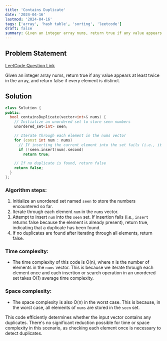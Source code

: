 ```yaml
---
title: 'Contains Duplicate'
date: '2024-04-16'
lastmod: '2024-04-16'
tags: ['array', 'hash table', 'sorting', 'leetcode']
draft: false
summary: Given an integer array nums, return true if any value appears at least twice in the array, and return false if every element is distinct.
---
```


## Problem Statement
[LeetCode Question Link](https://leetcode.com/problems/contains-duplicate/description/)

Given an integer array nums, return true if any value appears at least twice in the array, and return false if every element is distinct.

## Solution

```cpp
class Solution {
public:
  bool containsDuplicate(vector<int>& nums) {
    // Initialize an unordered set to store seen numbers
    unordered_set<int> seen;

    // Iterate through each element in the nums vector
    for (const int num : nums)
      // If inserting the current element into the set fails (i.e., it's already present), return true
      if (!seen.insert(num).second)
        return true;

    // If no duplicate is found, return false
    return false;
  }
};
```

### Algorithm steps:
1. Initialize an unordered set named `seen` to store the numbers encountered so far.
2. Iterate through each element `num` in the `nums` vector.
3. Attempt to insert `num` into the `seen` set. If insertion fails (i.e., `insert` returns false because the element is already present), return true, indicating that a duplicate has been found.
4. If no duplicates are found after iterating through all elements, return false.

### Time complexity:
- The time complexity of this code is O(n), where n is the number of elements in the `nums` vector. This is because we iterate through each element once and each insertion or search operation in an unordered set takes O(1) average time complexity.

### Space complexity:
- The space complexity is also O(n) in the worst case. This is because, in the worst case, all elements of `nums` are stored in the `seen` set.

This code efficiently determines whether the input vector contains any duplicates. There's no significant reduction possible for time or space complexity in this scenario, as checking each element once is necessary to detect duplicates.

